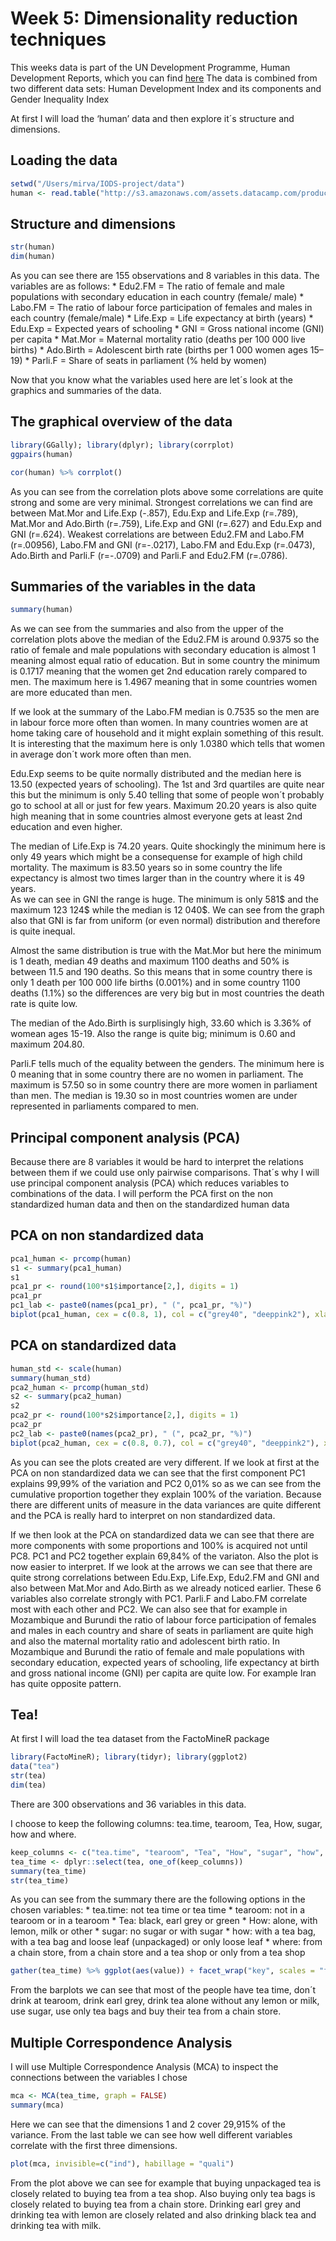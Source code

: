 # Week 5: Dimensionality reduction techniques

This weeks data is part of the UN Development Programme, Human Development Reports, which you can find [here](http://hdr.undp.org/en/content/human-development-index-hdi)
The data is combined from two different data sets: Human Development Index and its components and Gender Inequality Index      
    
At first I will load the ‘human’ data and then explore it´s structure and dimensions.    
     
## Loading the data
```r
setwd("/Users/mirva/IODS-project/data")
human <- read.table("http://s3.amazonaws.com/assets.datacamp.com/production/course_2218/datasets/human2.txt", sep=",", header=TRUE)
```
## Structure and dimensions
```r
str(human)
dim(human)
```
As you can see there are 155 observations and 8 variables in this data. The variables are as follows:
* Edu2.FM =  The ratio of female and male populations with secondary education in each country (female/ male)
* Labo.FM = The ratio of labour force participation of females and males in each country (female/male)
* Life.Exp = Life expectancy at birth (years)
* Edu.Exp = Expected years of schooling 
* GNI = Gross national income (GNI) per capita
* Mat.Mor = Maternal mortality ratio (deaths per 100 000 live births)
* Ado.Birth = Adolescent birth rate (births per 1 000 women ages 15–19)
* Parli.F = Share of seats in parliament (% held by women)
    
Now that you know what the variables used here are let´s look at the graphics and summaries of the data.
    
## The graphical overview of the data
```r
library(GGally); library(dplyr); library(corrplot)
ggpairs(human)
```
```r
cor(human) %>% corrplot()
```

As you can see from the correlation plots above some correlations are quite strong and some are very minimal. Strongest correlations we can find are between Mat.Mor and Life.Exp (-.857), Edu.Exp and Life.Exp (r=.789), Mat.Mor and Ado.Birth (r=.759), Life.Exp and GNI (r=.627) and Edu.Exp and GNI (r=.624). Weakest correlations are between Edu2.FM and Labo.FM (r=.00956), Labo.FM and GNI (r=-.0217), Labo.FM and Edu.Exp (r=.0473), Ado.Birth and Parli.F (r=-.0709) and Parli.F and Edu2.FM (r=.0786).    
    
## Summaries of the variables in the data 
```r
summary(human)
```
    
As we can see from the summaries and also from the upper of the correlation plots above the median of the Edu2.FM is around 0.9375 so the ratio of female and male populations with secondary education is almost 1 meaning almost equal ratio of education. But in some country the minimum is 0.1717 meaning that the women get 2nd education rarely compared to men. The maximum here is 1.4967 meaning that in some countries women are more educated than men.    
    
If we look at the summary of the Labo.FM median is 0.7535 so the men are in labour force more often than women. In many countries women are at home taking care of household and it might explain something of this result. It is interesting that the maximum here is only 1.0380 which tells that women in average don´t work more often than men.    
    
Edu.Exp seems to be quite normally distributed and the median here is 13.50 (expected years of schooling). The 1st and 3rd quartiles are quite near this but the minimum is only 5.40 telling that some of people won´t probably go to school at all or just for few years. Maximum 20.20 years is also quite high meaning that in some countries almost everyone gets at least 2nd education and even higher.    
    
The median of Life.Exp is 74.20 years. Quite shockingly the minimum here is only 49 years which might be a consequense for example of high child mortality. The maximum is 83.50 years so in some country the life expectancy is almost two times larger than in the country where it is 49 years.    
As we can see in GNI the range is huge. The minimum is only 581$ and the maximum 123 124$ while the median is 12 040$. We can see from the graph also that GNI is far from uniform (or even normal) distribution and therefore is quite inequal.    
    
Almost the same distribution is true with the Mat.Mor but here the minimum is 1 death, median 49 deaths and maximum 1100 deaths and 50% is between 11.5 and 190 deaths. So this means that in some country there is only 1 death per 100 000 life births (0.001%) and in some country 1100 deaths (1.1%) so the differences are very big but in most countries the death rate is quite low.    
    
The median of the Ado.Birth is surplisingly high, 33.60 which is 3.36% of womean ages 15-19. Also the range is quite big; minimum is 0.60 and maximum 204.80.    
    
Parli.F tells much of the equality between the genders. The minimum here is 0 meaning that in some country there are no women in parliament. The maximum is 57.50 so in some country there are more women in parliament than men. The median is 19.30 so in most countries women are under represented in parliaments compared to men.    

## Principal component analysis (PCA)
    
Because there are 8 variables it would be hard to interpret the relations between them if we could use only pairwise comparisons. That´s why I will use principal component analysis (PCA) which reduces variables to combinations of the data. I will perform the PCA first on the non standardized human data and then on the standardized human data
     
## PCA on non standardized data
```r
pca1_human <- prcomp(human)
s1 <- summary(pca1_human)
s1
pca1_pr <- round(100*s1$importance[2,], digits = 1) 
pca1_pr
pc1_lab <- paste0(names(pca1_pr), " (", pca1_pr, "%)")
biplot(pca1_human, cex = c(0.8, 1), col = c("grey40", "deeppink2"), xlab = pc1_lab[1], ylab = pc1_lab[2])
```
    
## PCA on standardized data
```r
human_std <- scale(human)
summary(human_std)
pca2_human <- prcomp(human_std)
s2 <- summary(pca2_human)
s2
pca2_pr <- round(100*s2$importance[2,], digits = 1) 
pca2_pr
pc2_lab <- paste0(names(pca2_pr), " (", pca2_pr, "%)")
biplot(pca2_human, cex = c(0.8, 0.7), col = c("grey40", "deeppink2"), xlab = pc2_lab[1], ylab = pc2_lab[2])
```
    
As you can see the plots created are very different. If we look at first at the PCA on non standardized data we can see that the first component PC1 explains 99,99% of the variation and PC2 0,01% so as we can see from the cumulative proportion together they explain 100% of the variation. Because there are different units of measure in the data variances are quite different and the PCA is really hard to interpret on non standardized data.  
    
If we then look at the PCA on standardized data we can see that there are more components with some proportions and 100% is acquired not until PC8. PC1 and PC2 together explain 69,84% of the variaton. Also the plot is now easier to interpret. If we look at the arrows we can see that there are quite strong correlations between Edu.Exp, Life.Exp, Edu2.FM and GNI and also between Mat.Mor and Ado.Birth as we already noticed earlier. These 6 variables also correlate strongly with PC1. Parli.F and Labo.FM correlate most with each other and PC2. We can also see that for example in Mozambique and Burundi the ratio of labour force participation of females and males in each country and share of seats in parliament are quite high and also the maternal mortality ratio and adolescent birth ratio. In Mozambique and Burundi the ratio of female and male populations with secondary education, expected years of schooling, life expectancy at birth and gross national income (GNI) per capita are quite low. For example Iran has quite opposite pattern.    
    
    
## Tea!
    
At first I will load the tea dataset from the FactoMineR package
    
```r
library(FactoMineR); library(tidyr); library(ggplot2)
data("tea")
str(tea)
dim(tea)
```
     
There are 300 observations and 36 variables in this data.    
    
I choose to keep the following columns: tea.time, tearoom, Tea, How, sugar, how and where.
```r
keep_columns <- c("tea.time", "tearoom", "Tea", "How", "sugar", "how", "where")
tea_time <- dplyr::select(tea, one_of(keep_columns))
summary(tea_time)
str(tea_time)
```
    
As you can see from the summary there are the following options in the chosen variables:
* tea.time: not tea time or tea time
* tearoom: not in a tearoom or in a tearoom
* Tea: black, earl grey or green
* How: alone, with lemon, milk or other
* sugar: no sugar or with sugar
* how: with a tea bag, with a tea bag and loose leaf (unpackaged) or only loose leaf
* where: from a chain store, from a chain store and a tea shop or only from a tea shop
    
```r
gather(tea_time) %>% ggplot(aes(value)) + facet_wrap("key", scales = "free") + geom_bar() + theme(axis.text.x = element_text(angle = 45, hjust = 1, size = 8))
```
    
From the barplots we can see that most of the people have tea time, don´t drink at tearoom, drink earl grey, drink tea alone without any lemon or milk, use sugar, use only tea bags and buy their tea from a chain store.    
    
## Multiple Correspondence Analysis
    
I will use Multiple Correspondence Analysis (MCA) to inspect the connections between the variables I chose
```r
mca <- MCA(tea_time, graph = FALSE)
summary(mca)
```
    
Here we can see that the dimensions 1 and 2 cover 29,915% of the variance. From the last table we can see how well different variables correlate with the first three dimensions.
```r
plot(mca, invisible=c("ind"), habillage = "quali")
```
    
From the plot above we can see for example that buying unpackaged tea is closely related to buying tea from a tea shop. Also buying only tea bags is closely related to buying tea from a chain store. Drinking earl grey and drinking tea with lemon are closely related and also drinking black tea and drinking tea with milk.
